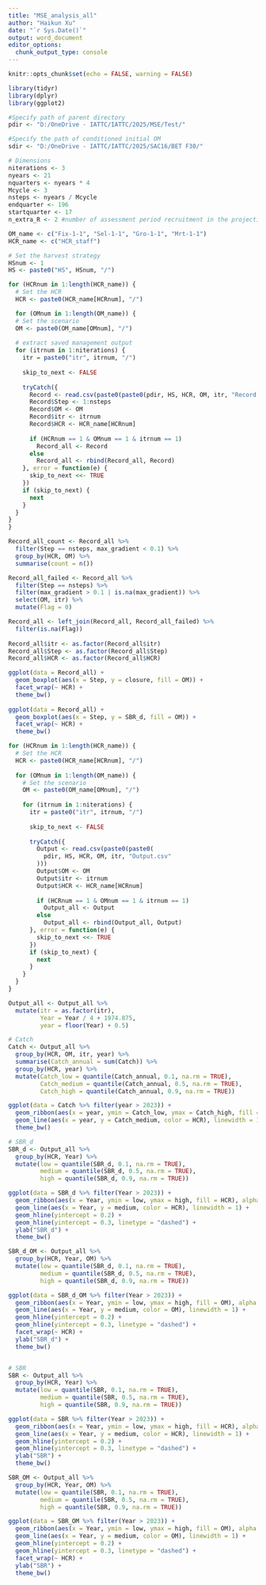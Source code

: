 ```yaml
---
title: "MSE_analysis_all"
author: "Haikun Xu"
date: "`r Sys.Date()`"
output: word_document
editor_options: 
  chunk_output_type: console
---
```


```r
knitr::opts_chunk$set(echo = FALSE, warning = FALSE)
```

```r
library(tidyr)
library(dplyr)
library(ggplot2)

#Specify path of parent directory
pdir <- "D:/OneDrive - IATTC/IATTC/2025/MSE/Test/"

#Specify the path of conditioned initial OM
sdir <- "D:/OneDrive - IATTC/IATTC/2025/SAC16/BET F30/"

# Dimensions
niterations <- 3
nyears <- 21
nquarters <- nyears * 4
Mcycle <- 3
nsteps <- nyears / Mcycle
endquarter <- 196
startquarter <- 17
n_extra_R <- 2 #number of assessment period recruitment in the projection

OM_name <- c("Fix-1-1", "Sel-1-1", "Gro-1-1", "Mrt-1-1")
HCR_name <- c("HCR_staff")

# Set the harvest strategy
HSnum <- 1
HS <- paste0("HS", HSnum, "/")
```

```r
for (HCRnum in 1:length(HCR_name)) {
  # Set the HCR
  HCR <- paste0(HCR_name[HCRnum], "/")

  for (OMnum in 1:length(OM_name)) {
  # Set the scenario
  OM <- paste0(OM_name[OMnum], "/")
  
  # extract saved management output
  for (itrnum in 1:niterations) {
    itr = paste0("itr", itrnum, "/")
    
    skip_to_next <- FALSE
    
    tryCatch({
      Record <- read.csv(paste0(paste0(pdir, HS, HCR, OM, itr, "Record.csv")))
      Record$Step <- 1:nsteps
      Record$OM <- OM
      Record$itr <- itrnum
      Record$HCR <- HCR_name[HCRnum]
      
      if (HCRnum == 1 & OMnum == 1 & itrnum == 1)
        Record_all <- Record
      else
        Record_all <- rbind(Record_all, Record)
    }, error = function(e) {
      skip_to_next <<- TRUE
    })
    if (skip_to_next) {
      next
    }
  }
}
}

Record_all_count <- Record_all %>%
  filter(Step == nsteps, max_gradient < 0.1) %>%
  group_by(HCR, OM) %>%
  summarise(count = n())

Record_all_failed <- Record_all %>%
  filter(Step == nsteps) %>%
  filter(max_gradient > 0.1 | is.na(max_gradient)) %>%
  select(OM, itr) %>%
  mutate(Flag = 0)

Record_all <- left_join(Record_all, Record_all_failed) %>%
  filter(is.na(Flag))
  
Record_all$itr <- as.factor(Record_all$itr)
Record_all$Step <- as.factor(Record_all$Step)
Record_all$HCR <- as.factor(Record_all$HCR)

ggplot(data = Record_all) +
  geom_boxplot(aes(x = Step, y = closure, fill = OM)) +
  facet_wrap(~ HCR) +
  theme_bw()
  
ggplot(data = Record_all) +
  geom_boxplot(aes(x = Step, y = SBR_d, fill = OM)) +
  facet_wrap(~ HCR) +
  theme_bw()
```

```r
for (HCRnum in 1:length(HCR_name)) {
  # Set the HCR
  HCR <- paste0(HCR_name[HCRnum], "/")
  
  for (OMnum in 1:length(OM_name)) {
    # Set the scenario
    OM <- paste0(OM_name[OMnum], "/")
    
    for (itrnum in 1:niterations) {
      itr = paste0("itr", itrnum, "/")
      
      skip_to_next <- FALSE
      
      tryCatch({
        Output <- read.csv(paste0(paste0(
          pdir, HS, HCR, OM, itr, "Output.csv"
        )))
        Output$OM <- OM
        Output$itr <- itrnum
        Output$HCR <- HCR_name[HCRnum]
        
        if (HCRnum == 1 & OMnum == 1 & itrnum == 1)
          Output_all <- Output
        else
          Output_all <- rbind(Output_all, Output)
      }, error = function(e) {
        skip_to_next <<- TRUE
      })
      if (skip_to_next) {
        next
      }
    }
  }
}

Output_all <- Output_all %>%
  mutate(itr = as.factor(itr),
         Year = Year / 4 + 1974.875,
         year = floor(Year) + 0.5)

# Catch
Catch <- Output_all %>%
  group_by(HCR, OM, itr, year) %>%
  summarise(Catch_annual = sum(Catch)) %>%
  group_by(HCR, year) %>%
  mutate(Catch_low = quantile(Catch_annual, 0.1, na.rm = TRUE),
         Catch_medium = quantile(Catch_annual, 0.5, na.rm = TRUE),
         Catch_high = quantile(Catch_annual, 0.9, na.rm = TRUE))

ggplot(data = Catch %>% filter(year > 2023)) +
  geom_ribbon(aes(x = year, ymin = Catch_low, ymax = Catch_high, fill = HCR), alpha = 0.25) +
  geom_line(aes(x = year, y = Catch_medium, color = HCR), linewidth = 1) +
  theme_bw()

# SBR_d
SBR_d <- Output_all %>%
  group_by(HCR, Year) %>%
  mutate(low = quantile(SBR_d, 0.1, na.rm = TRUE),
         medium = quantile(SBR_d, 0.5, na.rm = TRUE),
         high = quantile(SBR_d, 0.9, na.rm = TRUE))

ggplot(data = SBR_d %>% filter(Year > 2023)) +
  geom_ribbon(aes(x = Year, ymin = low, ymax = high, fill = HCR), alpha = 0.25) +
  geom_line(aes(x = Year, y = medium, color = HCR), linewidth = 1) +
  geom_hline(yintercept = 0.2) +
  geom_hline(yintercept = 0.3, linetype = "dashed") +
  ylab("SBR_d") +
  theme_bw()

SBR_d_OM <- Output_all %>%
  group_by(HCR, Year, OM) %>%
  mutate(low = quantile(SBR_d, 0.1, na.rm = TRUE),
         medium = quantile(SBR_d, 0.5, na.rm = TRUE),
         high = quantile(SBR_d, 0.9, na.rm = TRUE))

ggplot(data = SBR_d_OM %>% filter(Year > 2023)) +
  geom_ribbon(aes(x = Year, ymin = low, ymax = high, fill = OM), alpha = 0.25) +
  geom_line(aes(x = Year, y = medium, color = OM), linewidth = 1) +
  geom_hline(yintercept = 0.2) +
  geom_hline(yintercept = 0.3, linetype = "dashed") +
  facet_wrap(~ HCR) +
  ylab("SBR_d") +
  theme_bw()


# SBR
SBR <- Output_all %>%
  group_by(HCR, Year) %>%
  mutate(low = quantile(SBR, 0.1, na.rm = TRUE),
         medium = quantile(SBR, 0.5, na.rm = TRUE),
         high = quantile(SBR, 0.9, na.rm = TRUE))

ggplot(data = SBR %>% filter(Year > 2023)) +
  geom_ribbon(aes(x = Year, ymin = low, ymax = high, fill = HCR), alpha = 0.25) +
  geom_line(aes(x = Year, y = medium, color = HCR), linewidth = 1) +
  geom_hline(yintercept = 0.2) +
  geom_hline(yintercept = 0.3, linetype = "dashed") +
  ylab("SBR") +
  theme_bw()

SBR_OM <- Output_all %>%
  group_by(HCR, Year, OM) %>%
  mutate(low = quantile(SBR, 0.1, na.rm = TRUE),
         medium = quantile(SBR, 0.5, na.rm = TRUE),
         high = quantile(SBR, 0.9, na.rm = TRUE))

ggplot(data = SBR_OM %>% filter(Year > 2023)) +
  geom_ribbon(aes(x = Year, ymin = low, ymax = high, fill = OM), alpha = 0.25) +
  geom_line(aes(x = Year, y = medium, color = OM), linewidth = 1) +
  geom_hline(yintercept = 0.2) +
  geom_hline(yintercept = 0.3, linetype = "dashed") +
  facet_wrap(~ HCR) +
  ylab("SBR") +
  theme_bw()
```